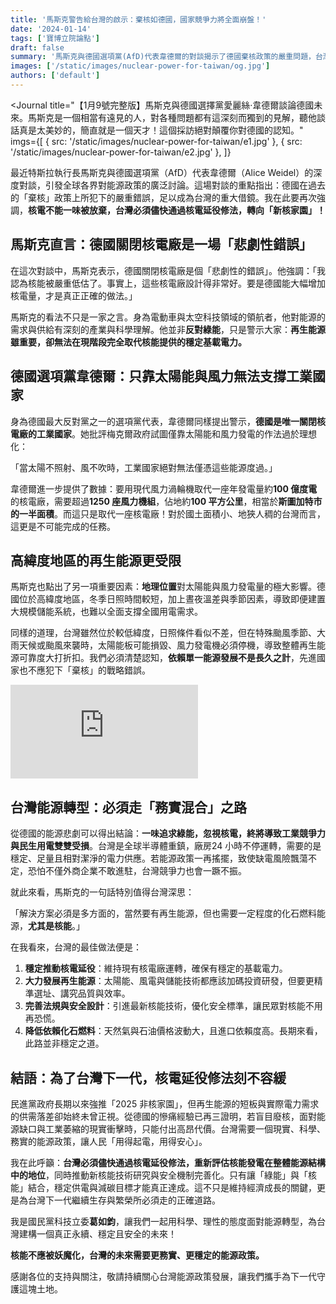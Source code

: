 ```yaml
---
title: '馬斯克警告給台灣的啟示：棄核如德國，國家競爭力將全面崩盤！'
date: '2024-01-14'
tags: ['寶博立院論點']
draft: false
summary: '馬斯克與德國選項黨(AfD)代表韋德爾的對談揭示了德國棄核政策的嚴重問題，台灣必須從中借鏡。文章分析了德國的能源轉型困境，探討了核電在能源結構中的重要性，並呼籲台灣應儘快通過核電延役修法，發展新核技術。'
images: ['/static/images/nuclear-power-for-taiwan/og.jpg']
authors: ['default']
---
```


<Journal
  title="【1月9號完整版】馬斯克與德國選擇黨愛麗絲·韋德爾談論德國未來。馬斯克是一個相當有遠見的人，對各種問題都有這深刻而獨到的見解，聽他談話真是太美妙的，簡直就是一個天才！這個採訪絕對顛覆你對德國的認知。"
  imgs={[
    { src: '/static/images/nuclear-power-for-taiwan/e1.jpg' },
    { src: '/static/images/nuclear-power-for-taiwan/e2.jpg' },
  ]}
>

最近特斯拉執行長馬斯克與德國選項黨（AfD）代表韋德爾（Alice Weidel）的深度對談，引發全球各界對能源政策的廣泛討論。這場對談的重點指出：德國在過去的「棄核」政策上所犯下的嚴重錯誤，足以成為台灣的重大借鏡。我在此要再次強調，**核電不能一味被放棄，台灣必須儘快通過核電延役修法，轉向「新核家園」！**

## 馬斯克直言：德國關閉核電廠是一場「悲劇性錯誤」

在這次對談中，馬斯克表示，德國關閉核電廠是個「悲劇性的錯誤」。他強調：「我認為核能被嚴重低估了。事實上，這些核電廠設計得非常好。要是德國能大幅增加核電量，才是真正正確的做法。」

馬斯克的看法不只是一家之言。身為電動車與太空科技領域的領航者，他對能源的需求與供給有深刻的產業與科學理解。他並非**反對綠能**，只是警示大家：**再生能源雖重要，卻無法在現階段完全取代核能提供的穩定基載電力。**

## 德國選項黨韋德爾：只靠太陽能與風力無法支撐工業國家

身為德國最大反對黨之一的選項黨代表，韋德爾同樣提出警示，**德國是唯一關閉核電廠的工業國家**。她批評梅克爾政府試圖僅靠太陽能和風力發電的作法過於理想化：

「當太陽不照射、風不吹時，工業國家絕對無法僅憑這些能源度過。」

韋德爾進一步提供了數據：要用現代風力渦輪機取代一座年發電量約**100 億度電**的核電廠，需要超過**1250 座風力機組**，佔地約**100 平方公里**，相當於**斯圖加特市的一半面積**。而這只是取代一座核電廠！對於國土面積小、地狹人稠的台灣而言，這更是不可能完成的任務。

## 高緯度地區的再生能源更受限

馬斯克也點出了另一項重要因素：**地理位置**對太陽能與風力發電量的極大影響。德國位於高緯度地區，冬季日照時間較短，加上晝夜溫差與季節因素，導致即便建置大規模儲能系統，也難以全面支撐全國用電需求。

同樣的道理，台灣雖然位於較低緯度，日照條件看似不差，但在特殊颱風季節、大雨天候或颱風來襲時，太陽能板可能損毀、風力發電機必須停機，導致整體再生能源可靠度大打折扣。我們必須清楚認知，**依賴單一能源發展不是長久之計**，先進國家也不應犯下「棄核」的戰略錯誤。

<iframe
  className="aspect-video w-full max-w-full"
  src="https://www.youtube-nocookie.com/embed/cvqmBEQO-_E"
  title="YouTube video player"
  frameborder="0"
  allow="accelerometer; autoplay; clipboard-write; encrypted-media; gyroscope; picture-in-picture; web-share"
  referrerpolicy="strict-origin-when-cross-origin"
  allowfullscreen
></iframe>

## 台灣能源轉型：必須走「務實混合」之路

從德國的能源悲劇可以得出結論：**一味追求綠能，忽視核電，終將導致工業競爭力與民生用電雙雙受損**。台灣是全球半導體重鎮，廠房24 小時不停運轉，需要的是穩定、足量且相對潔淨的電力供應。若能源政策一再搖擺，致使缺電風險飄蕩不定，恐怕不僅外商企業不敢進駐，台灣競爭力也會一蹶不振。

就此來看，馬斯克的一句話特別值得台灣深思：

「解決方案必須是多方面的，當然要有再生能源，但也需要一定程度的化石燃料能源，**尤其是核能**。」

在我看來，台灣的最佳做法便是：

1. **穩定推動核電延役**：維持現有核電廠運轉，確保有穩定的基載電力。
2. **大力發展再生能源**：太陽能、風電與儲能技術都應該加碼投資研發，但要更精準選址、講究品質與效率。
3. **完善法規與安全設計**：引進最新核能技術，優化安全標準，讓民眾對核能不用再恐慌。
4. **降低依賴化石燃料**：天然氣與石油價格波動大，且進口依賴度高。長期來看，此路並非穩定之道。

## 結語：為了台灣下一代，核電延役修法刻不容緩

民進黨政府長期以來強推「2025 非核家園」，但再生能源的短板與實際電力需求的供需落差卻始終未曾正視。從德國的慘痛經驗已再三證明，若盲目廢核，面對能源缺口與工業萎縮的現實衝擊時，只能付出高昂代價。台灣需要一個現實、科學、務實的能源政策，讓人民「用得起電，用得安心」。

我在此呼籲：**台灣必須儘快通過核電延役修法，重新評估核能發電在整體能源結構中的地位**，同時推動新核能技術研究與安全機制完善化。只有讓「綠能」與「核能」結合，穩定供電與減碳目標才能真正達成。這不只是維持經濟成長的關鍵，更是為台灣下一代繼續生存與繁榮所必須走的正確道路。

我是國民黨科技立委**葛如鈞**，讓我們一起用科學、理性的態度面對能源轉型，為台灣建構一個真正永續、穩定且安全的未來！

**核能不應被妖魔化，台灣的未來需要更務實、更穩定的能源政策。**

感謝各位的支持與關注，敬請持續關心台灣能源政策發展，讓我們攜手為下一代守護這塊土地。